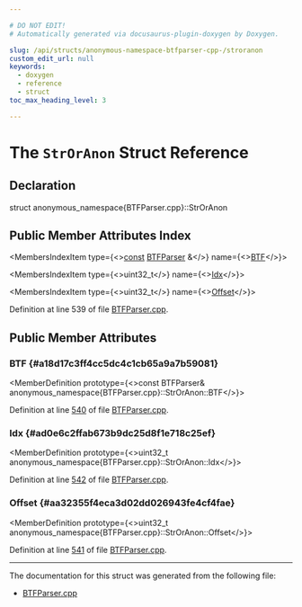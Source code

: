 ```yaml
---

# DO NOT EDIT!
# Automatically generated via docusaurus-plugin-doxygen by Doxygen.

slug: /api/structs/anonymous-namespace-btfparser-cpp-/stroranon
custom_edit_url: null
keywords:
  - doxygen
  - reference
  - struct
toc_max_heading_level: 3

---
```





# The `StrOrAnon` Struct Reference

<DoxygenPage pluginConfig={pluginConfig}>



## Declaration

<CodeBlock>struct anonymous_namespace{BTFParser.cpp}::StrOrAnon</CodeBlock>

## Public Member Attributes Index

<MembersIndex>

<MembersIndexItem
  type={<><a href="/docs/api/files/lib/lib/target/lib/target/aarch64/aarch64promoteconstant-cpp/#a90f8350fecae261c25be85d38b451bff">const</a> <a href="/docs/api/classes/llvm/btfparser">BTFParser</a> &amp;</>}
  name={<><a href="#a18d17c3ff4cc5dc4c1cb65a9a7b59081">BTF</a></>}>
</MembersIndexItem>

<MembersIndexItem
  type={<>uint32&#95;t</>}
  name={<><a href="#ad0e6c2ffab673b9dc25d8f1e718c25ef">Idx</a></>}>
</MembersIndexItem>

<MembersIndexItem
  type={<>uint32&#95;t</>}
  name={<><a href="#aa32355f4eca3d02dd026943fe4cf4fae">Offset</a></>}>
</MembersIndexItem>

</MembersIndex>


Definition at line 539 of file <a href="/docs/api/files/lib/lib/debuginfo/lib/debuginfo/btf/btfparser-cpp">BTFParser.cpp</a>.

<SectionDefinition>

## Public Member Attributes

### BTF {#a18d17c3ff4cc5dc4c1cb65a9a7b59081}

<MemberDefinition
  prototype={<>const BTFParser&amp; anonymous&#95;namespace&#123;BTFParser.cpp&#125;::StrOrAnon::BTF</>}>

Definition at line <a href="/docs/api/files/lib/lib/debuginfo/lib/debuginfo/btf/btfparser-cpp/#l00540">540</a> of file <a href="/docs/api/files/lib/lib/debuginfo/lib/debuginfo/btf/btfparser-cpp">BTFParser.cpp</a>.
</MemberDefinition>

### Idx {#ad0e6c2ffab673b9dc25d8f1e718c25ef}

<MemberDefinition
  prototype={<>uint32&#95;t anonymous&#95;namespace&#123;BTFParser.cpp&#125;::StrOrAnon::Idx</>}>

Definition at line <a href="/docs/api/files/lib/lib/debuginfo/lib/debuginfo/btf/btfparser-cpp/#l00542">542</a> of file <a href="/docs/api/files/lib/lib/debuginfo/lib/debuginfo/btf/btfparser-cpp">BTFParser.cpp</a>.
</MemberDefinition>

### Offset {#aa32355f4eca3d02dd026943fe4cf4fae}

<MemberDefinition
  prototype={<>uint32&#95;t anonymous&#95;namespace&#123;BTFParser.cpp&#125;::StrOrAnon::Offset</>}>

Definition at line <a href="/docs/api/files/lib/lib/debuginfo/lib/debuginfo/btf/btfparser-cpp/#l00541">541</a> of file <a href="/docs/api/files/lib/lib/debuginfo/lib/debuginfo/btf/btfparser-cpp">BTFParser.cpp</a>.
</MemberDefinition>

</SectionDefinition>

<hr/>

The documentation for this struct was generated from the following file:

<ul>
<li><a href="/docs/api/files/lib/lib/debuginfo/lib/debuginfo/btf/btfparser-cpp">BTFParser.cpp</a></li>
</ul>

</DoxygenPage>

